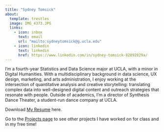 ```yaml
---
title: "Sydney Tomsick"
about:
  template: trestles
  image: IMG_4373.JPG
  links:
    - icon: inbox
      text: email 
      url: "mailto:sydneytomsick@g.ucla.edu"
    - icon: linkedin
      text: linkedin
      href: https://www.linkedin.com/in/sydney-tomsick-82892829a/
---
```


I’m a fourth-year Statistics and Data Science major at UCLA, with a minor in Digital Humanities. With a multidisciplinary background in data science, UX design, marketing, and arts administration, I enjoy working at the intersection of quantitative analysis and creative storytelling: translating complex data into well-designed digital content and outreach strategies that resonate with people. Outside of academics, I’m a director of Synthesis Dance Theater, a student-run dance company at UCLA.

Download [My Resume](Resume_for_website.pdf) here.

Go to the [Projects page](projects.qmd) to see other projects I have worked on for class and in my free time!
